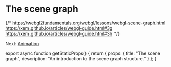 
# The scene graph

{/*
  https://webgl2fundamentals.org/webgl/lessons/webgl-scene-graph.html
  https://xem.github.io/articles/webgl-guide.html#3g
  https://xem.github.io/articles/webgl-guide.html#3h
*/}

Next: [Animation](/webgl/animation)


export async function getStaticProps() {
  return {
    props: {
      title: "The scene graph",
      description: "An introduction to the scene graph structure."
    }
  };
}
